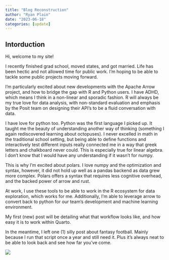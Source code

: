 ```yaml
---
title: "Blog Reconstruction"
author: "Ryan Plain"
date: "2023-06-18"
categories: [update]
---
```


## Intorduction

Hi, welcome to my site! 

I recently finished grad school, moved states, and got married. Life has been hectic and not allowed time for public work. I'm hoping to be able to tackle some public projects moving forward. 

I'm particularly excited about new developments with the Apache Arrow project, and how to bridge the gap with R and Python users. I have ADHD, which means I think in a non-linear and sporadic fashion. R will always be my true love for data analysis, with non-standard evaluation and emphasis by the Posit team on designing their API's to be a fluid conversation with data. 

I have love for python too. Python was the first language I picked up. It taught me the beauty of understanding another way of thinking (something I again rediscovered learning about octopuses). I never excelled in math in the traditional school setting, but being able to define functions and interactively test different inputs really connected me in a way that greek letters and chalkboard never could. This is especially true for linear algebra. I don't know that I would have any understanding if it wasn't for numpy. 

This is why I'm excited about polars. I love numpy and the optimization and syntax, however, it did not hold up well as a pandas backend as data grew more complex. Polars offers a syntax that requires less cognitive overhead, and the backed power of arrow and rust. 

At work, I use these tools to be able to work in the R ecosystem for data exploration, which works for me. Additionally, I'm able to leverage arrow to convert back to python for our team's development and machine learning environment. 

My first (new) post will be detailing what that workflow looks like, and how easy it is to work within Quarto. 

In the meantime, I left one (1) silly post about fantasy football. Mainly because I run that script once a year and still need it. Plus it's always neat to be able to look back and see how far you've come. 

![](thumbnail.jpg)

